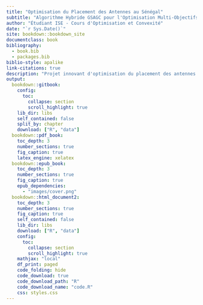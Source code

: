 ```yaml
---
title: "Optimisation du Placement des Antennes au Sénégal"
subtitle: "Algorithme Hybride GSAGC pour l'Optimisation Multi-Objectifs"
author: "Étudiant ISE - Cours d'Optimisation et Convexité"
date: "`r Sys.Date()`"
site: bookdown::bookdown_site
documentclass: book
bibliography:
  - book.bib
  - packages.bib
biblio-style: apalike
link-citations: true
description: "Projet innovant d'optimisation du placement des antennes de télécommunication au Sénégal utilisant un algorithme hybride GSAGC (Genetic-Simulated Annealing with Geographic Clustering)."
output:
  bookdown::gitbook:
    config:
      toc:
        collapse: section
        scroll_highlight: true
    lib_dir: libs
    self_contained: false
    split_by: chapter
    download: ["R", "data"]
  bookdown::pdf_book:
    toc_depth: 3
    number_sections: true
    fig_caption: true
    latex_engine: xelatex
  bookdown::epub_book:
    toc_depth: 3
    number_sections: true
    fig_caption: true
    epub_dependencies:
      - "images/cover.png"
  bookdown::html_document2:
    toc_depth: 3
    number_sections: true
    fig_caption: true
    self_contained: false
    lib_dir: libs
    download: ["R", "data"]
    config:
      toc:
        collapse: section
        scroll_highlight: true
    mathjax: "local"
    df_print: paged
    code_folding: hide
    code_download: true
    code_download_path: "R"
    code_download_name: "code.R"
    css: styles.css
---
```


